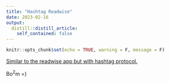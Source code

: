 ```yaml
---
title: "Hashtag Readwise"
date: 2023-02-16
output:
  distill::distill_article:
    self_contained: false
---
```



```r
knitr::opts_chunk$set(echo = TRUE, warning = F, message = F)

```

[Similar to the readwise app but with hashtag protocol.](https://cdishop.shinyapps.io/hashreadwise/?_ga=2.213152340.17781415.1678759403-1384780292.1678759403)



Bo$^2$m =)

